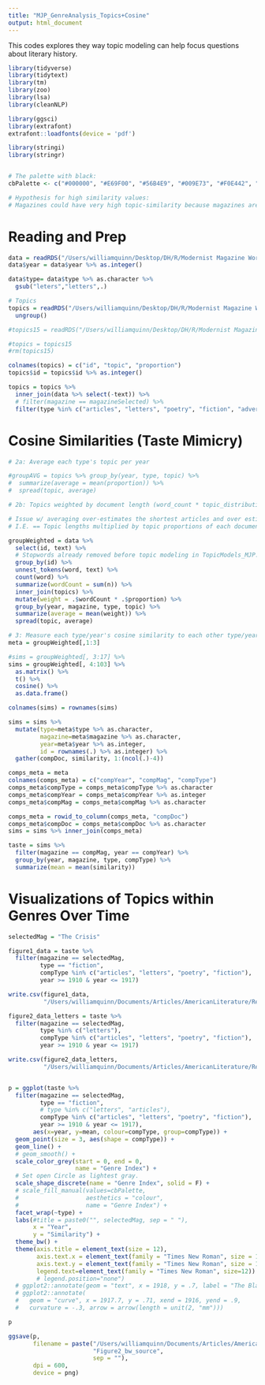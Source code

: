```yaml
---
title: "MJP_GenreAnalysis_Topics+Cosine"
output: html_document
---
```


This codes explores they way topic modeling can help focus questions about literary history.

```r
library(tidyverse)
library(tidytext)
library(tm)
library(zoo)
library(lsa)
library(cleanNLP)

library(ggsci)
library(extrafont)
extrafont::loadfonts(device = 'pdf')

library(stringi)
library(stringr)


# The palette with black:
cbPalette <- c("#000000", "#E69F00", "#56B4E9", "#009E73", "#F0E442", "#0072B2", "#D55E00", "#CC79A7")

# Hypothesis for high similarity values:
# Magazines could have very high topic-similarity because magazines are most distinct by their subjects.
```


# Reading and Prep
```r
data = readRDS("/Users/williamquinn/Desktop/DH/R/Modernist Magazine Work/Topic_Models/Data_TopicModels/data-cleaned_7-15-2019")
data$year = data$year %>% as.integer()

data$type= data$type %>% as.character %>% 
  gsub("leters","letters",.)

# Topics
topics = readRDS("/Users/williamquinn/Desktop/DH/R/Modernist Magazine Work/Topic_Models/Data_TopicModels/100_topics_data_7-15-2019") %>%
  ungroup()

#topics15 = readRDS("/Users/williamquinn/Desktop/DH/R/Modernist Magazine Work/Topic_Models/Data_TopicModels/15_topics_data") %>% ungroup()

#topics = topics15
#rm(topics15)

colnames(topics) = c("id", "topic", "proportion")
topics$id = topics$id %>% as.integer()

topics = topics %>% 
  inner_join(data %>% select(-text)) %>%
  # filter(magazine == magazineSelected) %>% 
  filter(type %in% c("articles", "letters", "poetry", "fiction", "advertisements"))
```

# Cosine Similarities (Taste Mimicry)
```r
# 2a: Average each type's topic per year

#groupAVG = topics %>% group_by(year, type, topic) %>% 
#  summarize(average = mean(proportion)) %>% 
#  spread(topic, average)

# 2b: Topics weighted by document length (word_count * topic_distributions)

# Issue w/ averaging over-estimates the shortest articles and over estimates the longest articles // use weighted average (topic prevalence weighted by document length) by topic length;
# I.E. == Topic lengths multiplied by topic proportions of each documents (make sure document lengths are stopword removed as well)

groupWeighted = data %>%
  select(id, text) %>%
  # Stopwords already removed before topic modeling in TopicModels_MJP.Rmd; Suppose, mallet removes additional words, but negligible
  group_by(id) %>%
  unnest_tokens(word, text) %>%
  count(word) %>%
  summarize(wordCount = sum(n)) %>% 
  inner_join(topics) %>%
  mutate(weight = .$wordCount * .$proportion) %>%
  group_by(year, magazine, type, topic) %>%
  summarize(average = mean(weight)) %>% 
  spread(topic, average)

# 3: Measure each type/year's cosine similarity to each other type/year
meta = groupWeighted[,1:3]

#sims = groupWeighted[, 3:17] %>% 
sims = groupWeighted[, 4:103] %>% 
  as.matrix() %>% 
  t() %>% 
  cosine() %>% 
  as.data.frame()

colnames(sims) = rownames(sims)

sims = sims %>% 
  mutate(type=meta$type %>% as.character,
         magazine=meta$magazine %>% as.character,
         year=meta$year %>% as.integer,
         id = rownames(.) %>% as.integer) %>% 
  gather(compDoc, similarity, 1:(ncol(.)-4))

comps_meta = meta
colnames(comps_meta) = c("compYear", "compMag", "compType")
comps_meta$compType = comps_meta$compType %>% as.character
comps_meta$compYear = comps_meta$compYear %>% as.integer
comps_meta$compMag = comps_meta$compMag %>% as.character

comps_meta = rowid_to_column(comps_meta, "compDoc")
comps_meta$compDoc = comps_meta$compDoc %>% as.character
sims = sims %>% inner_join(comps_meta)

taste = sims %>%
  filter(magazine == compMag, year == compYear) %>%
  group_by(year, magazine, type, compType) %>%
  summarize(mean = mean(similarity))
```


# Visualizations of Topics within Genres Over Time
```r
selectedMag = "The Crisis"

figure1_data = taste %>% 
  filter(magazine == selectedMag,
         type == "fiction",
         compType %in% c("articles", "letters", "poetry", "fiction"),
         year >= 1910 & year <= 1917)

write.csv(figure1_data, 
          "/Users/williamquinn/Documents/Articles/AmericanLiterature/Readerly-Revisions_2019/Images/figure1_data.csv")

figure2_data_letters = taste %>% 
  filter(magazine == selectedMag,
         type %in% c("letters"),
         compType %in% c("articles", "letters", "poetry", "fiction"),
         year >= 1910 & year <= 1917)

write.csv(figure2_data_letters,
          "/Users/williamquinn/Documents/Articles/AmericanLiterature/Readerly-Revisions_2019/Images/figure2_data-articles.csv")


p = ggplot(taste %>% 
  filter(magazine == selectedMag,
         type == "fiction",
         # type %in% c("letters", "articles"),
         compType %in% c("articles", "letters", "poetry", "fiction"),
         year >= 1910 & year <= 1917), 
       aes(x=year, y=mean, colour=compType, group=compType)) + 
  geom_point(size = 3, aes(shape = compType)) +
  geom_line() + 
  # geom_smooth() +
  scale_color_grey(start = 0, end = 0,
                   name = "Genre Index") +
  # Set open Circle as lightest gray.
  scale_shape_discrete(name = "Genre Index", solid = F) +
  # scale_fill_manual(values=cbPalette, 
  #                   aesthetics = "colour",
  #                   name = "Genre Index") +
  facet_wrap(~type) +
  labs(#title = paste0("", selectedMag, sep = " "),
       x = "Year",
       y = "Similarity") +
  theme_bw() + 
  theme(axis.title = element_text(size = 12),
        axis.text.x = element_text(family = "Times New Roman", size = 12,angle = 90, hjust = 1),
        axis.text.y = element_text(family = "Times New Roman", size = 12),
        legend.text=element_text(family = "Times New Roman", size=12)) #,
        # legend.position="none")
  # ggplot2::annotate(geom = "text", x = 1918, y = .7, label = "The Blank Issue", hjust="left") +
  # ggplot2::annotate(
  #   geom = "curve", x = 1917.7, y = .71, xend = 1916, yend = .9,
  #   curvature = -.3, arrow = arrow(length = unit(2, "mm")))

p

ggsave(p, 
       filename = paste("/Users/williamquinn/Documents/Articles/AmericanLiterature/Readerly-Revisions_2019/Images/",
                        "Figure2_bw_source", 
                        sep = ""),
       dpi = 600,
       device = png)
```